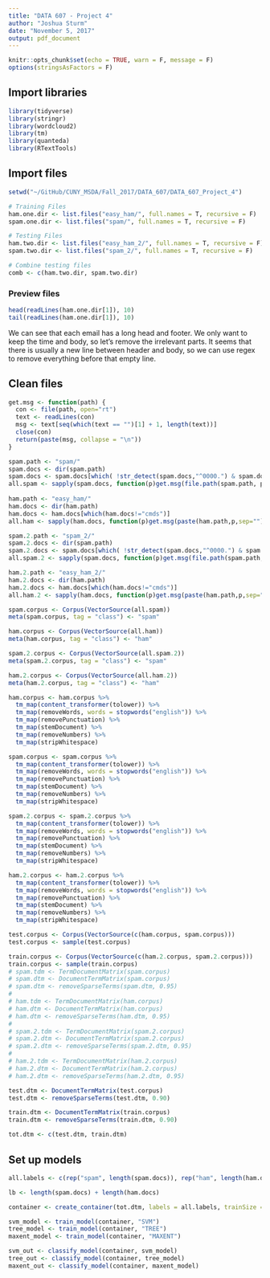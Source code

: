 ```yaml
---
title: "DATA 607 - Project 4"
author: "Joshua Sturm"
date: "November 5, 2017"
output: pdf_document
---
```


```r
knitr::opts_chunk$set(echo = TRUE, warn = F, message = F)
options(stringsAsFactors = F)
```

## Import libraries
```r
library(tidyverse)
library(stringr)
library(wordcloud2)
library(tm)
library(quanteda)
library(RTextTools)
```

## Import files
```r
setwd("~/GitHub/CUNY_MSDA/Fall_2017/DATA_607/DATA_607_Project_4")

# Training Files
ham.one.dir <- list.files("easy_ham/", full.names = T, recursive = F)
spam.one.dir <- list.files("spam/", full.names = T, recursive = F)

# Testing Files
ham.two.dir <- list.files("easy_ham_2/", full.names = T, recursive = F)
spam.two.dir <- list.files("spam_2/", full.names = T, recursive = F)

# Combine testing files
comb <- c(ham.two.dir, spam.two.dir)
```

### Preview files

```r
head(readLines(ham.one.dir[1]), 10)
tail(readLines(ham.one.dir[1]), 10)
```

We can see that each email has a long head and footer. We only want to keep the time and body, so let's remove the irrelevant parts. It seems that there is usually a new line between header and body, so we can use regex to remove everything before that empty line.

## Clean files

```r
get.msg <- function(path) {
  con <- file(path, open="rt")
  text <- readLines(con)
  msg <- text[seq(which(text == "")[1] + 1, length(text))]
  close(con)
  return(paste(msg, collapse = "\n"))
}

spam.path <- "spam/" 
spam.docs <- dir(spam.path)
spam.docs <- spam.docs[which( !str_detect(spam.docs,"^0000.") & spam.docs != 'cmds' )]
all.spam <- sapply(spam.docs, function(p)get.msg(file.path(spam.path, p, sep = ""))) 
  
ham.path <- "easy_ham/"
ham.docs <- dir(ham.path)
ham.docs <- ham.docs[which(ham.docs!="cmds")]
all.ham <- sapply(ham.docs, function(p)get.msg(paste(ham.path,p,sep="")))

spam.2.path <- "spam_2/" 
spam.2.docs <- dir(spam.path)
spam.2.docs <- spam.docs[which( !str_detect(spam.docs,"^0000.") & spam.docs != 'cmds' )]
all.spam.2 <- sapply(spam.docs, function(p)get.msg(file.path(spam.path, p, sep = ""))) 

ham.2.path <- "easy_ham_2/"
ham.2.docs <- dir(ham.path)
ham.2.docs <- ham.docs[which(ham.docs!="cmds")]
all.ham.2 <- sapply(ham.docs, function(p)get.msg(paste(ham.path,p,sep="")))
```

```r
spam.corpus <- Corpus(VectorSource(all.spam))
meta(spam.corpus, tag = "class") <- "spam"

ham.corpus <- Corpus(VectorSource(all.ham))
meta(ham.corpus, tag = "class") <- "ham"

spam.2.corpus <- Corpus(VectorSource(all.spam.2))
meta(spam.2.corpus, tag = "class") <- "spam"

ham.2.corpus <- Corpus(VectorSource(all.ham.2))
meta(ham.2.corpus, tag = "class") <- "ham"

ham.corpus <- ham.corpus %>%
  tm_map(content_transformer(tolower)) %>%
  tm_map(removeWords, words = stopwords("english")) %>%
  tm_map(removePunctuation) %>%
  tm_map(stemDocument) %>%
  tm_map(removeNumbers) %>%
  tm_map(stripWhitespace)

spam.corpus <- spam.corpus %>%
  tm_map(content_transformer(tolower)) %>%
  tm_map(removeWords, words = stopwords("english")) %>%
  tm_map(removePunctuation) %>%
  tm_map(stemDocument) %>%
  tm_map(removeNumbers) %>%
  tm_map(stripWhitespace)

spam.2.corpus <- spam.2.corpus %>%
  tm_map(content_transformer(tolower)) %>%
  tm_map(removeWords, words = stopwords("english")) %>%
  tm_map(removePunctuation) %>%
  tm_map(stemDocument) %>%
  tm_map(removeNumbers) %>%
  tm_map(stripWhitespace)

ham.2.corpus <- ham.2.corpus %>%
  tm_map(content_transformer(tolower)) %>%
  tm_map(removeWords, words = stopwords("english")) %>%
  tm_map(removePunctuation) %>%
  tm_map(stemDocument) %>%
  tm_map(removeNumbers) %>%
  tm_map(stripWhitespace)

test.corpus <- Corpus(VectorSource(c(ham.corpus, spam.corpus)))
test.corpus <- sample(test.corpus)

train.corpus <- Corpus(VectorSource(c(ham.2.corpus, spam.2.corpus)))
train.corpus <- sample(train.corpus)
# spam.tdm <- TermDocumentMatrix(spam.corpus)
# spam.dtm <- DocumentTermMatrix(spam.corpus)
# spam.dtm <- removeSparseTerms(spam.dtm, 0.95)
# 
# ham.tdm <- TermDocumentMatrix(ham.corpus)
# ham.dtm <- DocumentTermMatrix(ham.corpus)
# ham.dtm <- removeSparseTerms(ham.dtm, 0.95)
# 
# spam.2.tdm <- TermDocumentMatrix(spam.2.corpus)
# spam.2.dtm <- DocumentTermMatrix(spam.2.corpus)
# spam.2.dtm <- removeSparseTerms(spam.2.dtm, 0.95)
# 
# ham.2.tdm <- TermDocumentMatrix(ham.2.corpus)
# ham.2.dtm <- DocumentTermMatrix(ham.2.corpus)
# ham.2.dtm <- removeSparseTerms(ham.2.dtm, 0.95)

test.dtm <- DocumentTermMatrix(test.corpus)
test.dtm <- removeSparseTerms(test.dtm, 0.90)

train.dtm <- DocumentTermMatrix(train.corpus)
train.dtm <- removeSparseTerms(train.dtm, 0.90)

tot.dtm <- c(test.dtm, train.dtm)
```

## Set up models

```r

all.labels <- c(rep("spam", length(spam.docs)), rep("ham", length(ham.docs)), rep("spam", length(spam.2.docs)), rep("ham", length(ham.2.docs)))

lb <- length(spam.docs) + length(ham.docs)

container <- create_container(tot.dtm, labels = all.labels, trainSize = 1:lb, testSize = (lb+1):length(all.labels), virgin = F)

svm_model <- train_model(container, "SVM")
tree_model <- train_model(container, "TREE")
maxent_model <- train_model(container, "MAXENT")

svm_out <- classify_model(container, svm_model)
tree_out <- classify_model(container, tree_model)
maxent_out <- classify_model(container, maxent_model)


```
